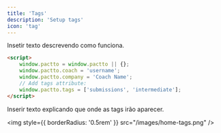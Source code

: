 ```yaml
---
title: 'Tags'
description: 'Setup tags'
icon: 'tag'
---
```


Insetir texto descrevendo como funciona.
```html index.html
<script>
    window.pactto = window.pactto || {};
    window.pactto.coach = 'username';
    window.pactto.company = 'Coach Name';
    // Add tags attribute:
    window.pactto.tags = ['submissions', 'intermediate'];
</script>
```

Inserir texto explicando que onde as tags irão aparecer.

<img
    style={{ borderRadius: '0.5rem' }}
    src="/images/home-tags.png"
/>